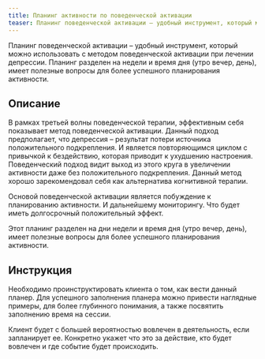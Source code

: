 ```yaml
---
title: Планинг активности по поведенческой активации
teaser: Планинг поведенческой активации – удобный инструмент, который можно использовать с методом поведенческой активации при лечении депрессии. Планинг разделен на недели и время дня (утро вечер, день), имеет полезные вопросы для более успешного планирования активности.
---
```


Планинг поведенческой активации – удобный инструмент, который можно использовать с методом поведенческой активации при лечении депрессии. Планинг разделен на недели и время дня (утро вечер, день), имеет полезные вопросы для более успешного планирования активности.

## Описание

В рамках третьей волны поведенческой терапии, эффективным себя
показывает метод поведенческой активации. Данный подход предполагает,
что депрессия – результат потери источника положительного подкрепления.
И является повторяющимся циклом с привычкой к бездействию, которая
приводит к ухудшению настроения. Поведенческий подход видит выход из
этого круга в увеличении активности даже без положительного
подкрепления. Данный метод хорошо зарекомендовал себя как альтернатива
когнитивной терапии.

Основой поведенческой активации является побуждение к планированию
активности. И дальнейшему мониторингу. Что будет иметь долгосрочный
положительный эффект.

Этот планинг разделен на дни недели и время дня (утро вечер, день),
имеет полезные вопросы для более успешного планирования активности.

## Инструкция

Необходимо проинструктировать клиента о том, как вести данный планер.
Для успешного заполнения планера можно привести наглядные примеры, для
более глубинного понимания, а также посвятить заполнению время на
сессии.

Клиент будет с большей вероятностью вовлечен в деятельность, если
запланирует ее. Конкретно укажет что это за действие, кто будет вовлечен
и где событие будет происходить.
